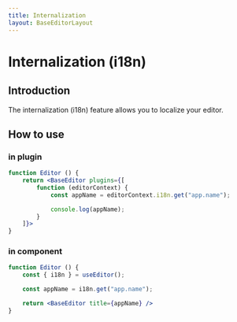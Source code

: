 ```yaml
---
title: Internalization
layout: BaseEditorLayout
---
```

  
# Internalization (i18n)

## Introduction

The internalization (i18n) feature allows you to localize your editor. 

## How to use 

### in plugin 

```jsx
function Editor () {
    return <BaseEditor plugins={[
        function (editorContext) {
            const appName = editorContext.i18n.get("app.name");

            console.log(appName);
        }
    ]}>
}
```

### in component

```jsx
function Editor () {
    const { i18n } = useEditor();

    const appName = i18n.get("app.name");

    return <BaseEditor title={appName} />
}
```